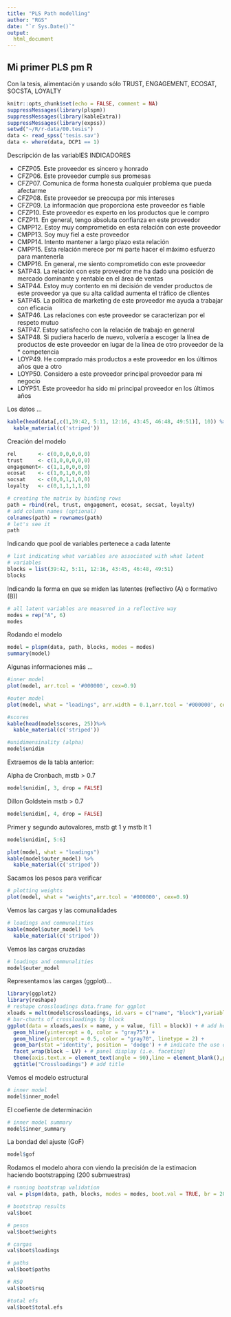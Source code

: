 ```yaml
---
title: "PLS Path modelling"
author: "RGS"
date: "`r Sys.Date()`"
output:
  html_document
---
```


## Mi primer PLS pm R

Con la tesis, alimentación y usando sólo TRUST, ENGAGEMENT, ECOSAT, SOCSTA, LOYALTY



```r
knitr::opts_chunk$set(echo = FALSE, comment = NA)
suppressMessages(library(plspm))
suppressMessages(library(kableExtra))
suppressMessages(library(expss))
setwd("~/R/r-data/00.tesis")
data <- read_spss('tesis.sav')
data <- where(data, DCP1 == 1)

```

Descripción de las variablES INDICADORES

* CFZP05. Este proveedor es sincero y honrado
* CFZP06. Este proveedor cumple sus promesas
* CFZP07. Comunica de forma honesta cualquier problema que pueda afectarme
* CFZP08. Este proveedor se preocupa por mis intereses
* CFZP09. La información que proporciona este proveedor es fiable
* CFZP10. Este proveedor es experto en los productos que le compro
* CFZP11. En general, tengo absoluta confianza en este proveedor
* CMPP12. Estoy muy comprometido en esta relación con este proveedor
* CMPP13. Soy muy fiel a este proveedor
* CMPP14. Intento mantener a largo plazo esta relación
* CMPP15. Esta relación merece por mi parte hacer el máximo esfuerzo para mantenerla
* CMPP16. En general, me siento comprometido con este proveedor
* SATP43. La relación con este proveedor me ha dado una posición de mercado dominante y rentable en el área de ventas
* SATP44. Estoy muy contento en mi decisión de vender productos de este proveedor ya que su alta calidad aumenta el tráfico de clientes
* SATP45. La política de marketing de este proveedor me ayuda a trabajar con eficacia
* SATP46. Las relaciones con este proveedor se caracterizan por el respeto mutuo
* SATP47. Estoy satisfecho con la relación de trabajo en general
* SATP48. Si pudiera hacerlo de nuevo, volvería a escoger la línea de productos de este proveedor en lugar de la línea de otro proveedor de la * competencia
* LOYP49. He comprado más productos a este proveedor en los últimos años que a otro
* LOYP50. Considero a este proveedor principal proveedor para mi negocio
* LOYP51. Este proveedor ha sido mi principal proveedor en los últimos años

Los datos ...

```r
kable(head(data[,c(1,39:42, 5:11, 12:16, 43:45, 46:48, 49:51)], 10)) %>% 
  kable_material(c('striped'))
```



Creación del modelo


```r
rel       <- c(0,0,0,0,0,0)
trust     <- c(1,0,0,0,0,0)
engagement<- c(1,1,0,0,0,0)
ecosat    <- c(1,0,1,0,0,0)
socsat    <- c(0,0,1,1,0,0)
loyalty   <- c(0,1,1,1,1,0)

# creating the matrix by binding rows
path = rbind(rel, trust, engagement, ecosat, socsat, loyalty)
# add column names (optional)
colnames(path) = rownames(path)
# let's see it
path
```

Indicando que pool de variables pertenece a cada latente

```r
# list indicating what variables are associated with what latent
# variables
blocks = list(39:42, 5:11, 12:16, 43:45, 46:48, 49:51)
blocks
```

Indicando la forma en que se miden las latentes (reflectivo (A) o formativo (B))

```r
# all latent variables are measured in a reflective way
modes = rep("A", 6)
modes
```

Rodando el modelo

```r
model = plspm(data, path, blocks, modes = modes)
summary(model)
```

Algunas informaciones más ...

```r
#inner model
plot(model, arr.tcol = '#000000', cex=0.9)  

#outer model
plot(model, what = "loadings", arr.width = 0.1,arr.tcol = '#000000', cex=0.9) 

#scores
kable(head(model$scores, 25))%>% 
  kable_material(c('striped'))

#unidimensinality (alpha)
model$unidim
```

Extraemos de la tabla anterior:

Alpha de Cronbach, mstb > 0.7

```r
model$unidim[, 3, drop = FALSE]
```

Dillon Goldstein mstb > 0.7

```r
model$unidim[, 4, drop = FALSE]
```

Primer y segundo autovalores, mstb gt 1 y mstb lt 1

```r
model$unidim[, 5:6]
```


```r
plot(model, what = "loadings")
kable(model$outer_model) %>% 
  kable_material(c('striped'))
```


Sacamos los pesos para verificar

```r
# plotting weights
plot(model, what = "weights",arr.tcol = '#000000', cex=0.9)
```


Vemos las cargas y las comunalidades

```r
# loadings and communalities
kable(model$outer_model) %>% 
  kable_material(c('striped'))
```

Vemos las cargas cruzadas

```r
# loadings and communalities
model$outer_model
```

Representamos las cargas (ggplot)...

```r
library(ggplot2)
library(reshape)
# reshape crossloadings data.frame for ggplot
xloads = melt(model$crossloadings, id.vars = c("name", "block"),variable_name = "LV")
# bar-charts of crossloadings by block
ggplot(data = xloads,aes(x = name, y = value, fill = block)) + # add horizontal reference lines
  geom_hline(yintercept = 0, color = "gray75") + 
  geom_hline(yintercept = 0.5, color = "gray70", linetype = 2) +
  geom_bar(stat ='identity', position = 'dodge') + # indicate the use of bar-charts
  facet_wrap(block ~ LV) + # panel display (i.e. faceting)
  theme(axis.text.x = element_text(angle = 90),line = element_blank(),plot.title = element_text(size = 12)) +
  ggtitle("Crossloadings") # add title
```


Vemos el modelo estructural

```r
# inner model
model$inner_model
```

El coefiente de determinación

```r
# inner model summary
model$inner_summary
```


La bondad del ajuste (GoF)

```r
model$gof
```

Rodamos el modelo ahora con viendo la precisión de la estimacion haciendo bootstrapping (200 submuestras)

```r
# running bootstrap validation
val = plspm(data, path, blocks, modes = modes, boot.val = TRUE, br = 200)

# bootstrap results
val$boot

# pesos
val$boot$weights

# cargas
val$boot$loadings

# paths
val$boot$paths

# RSQ
val$boot$rsq

#total efs
val$boot$total.efs
```

